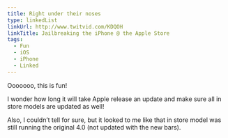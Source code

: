 ```yaml
---
title: Right under their noses
type: linkedList
linkUrl: http://www.twitvid.com/KDQOH
linkTitle: Jailbreaking the iPhone @ the Apple Store
tags:
  - Fun
  - iOS
  - iPhone
  - Linked
---
```


Ooooooo, this is fun!

I wonder how long it will take Apple release an update and make sure all in store models are updated as well!

Also, I couldn’t tell for sure, but it looked to me like that in store model was still running the original 4.0 (not updated with the new bars).
